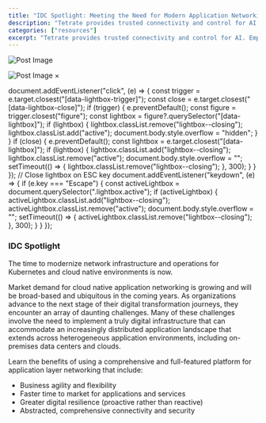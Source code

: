 ```yaml
---
title: "IDC Spotlight: Meeting the Need for Modern Application Networking"
description: "Tetrate provides trusted connectivity and control for AI. Empower developers while safeguarding the business. Built atop the proven Envoy proxy & Envoy AI Gateway."
categories: ["resources"]
excerpt: "Tetrate provides trusted connectivity and control for AI. Empower developers while safeguarding the business. Built atop the proven Envoy proxy & Envoy AI Gateway."
---
```


  

![Post Image](/.netlify/images?url=_astro%2FMeeting-the-Need-for-Modern-Application-Networking-Cover._2n07qSr.png&w=612&h=792&q=100)

![Post Image](/.netlify/images?url=_astro%2FMeeting-the-Need-for-Modern-Application-Networking-Cover._2n07qSr.png&w=612&h=792&q=100) ×

document.addEventListener("click", (e) => { const trigger = e.target.closest("\[data-lightbox-trigger\]"); const close = e.target.closest("\[data-lightbox-close\]"); if (trigger) { e.preventDefault(); const figure = trigger.closest("figure"); const lightbox = figure?.querySelector("\[data-lightbox\]"); if (lightbox) { lightbox.classList.remove("lightbox--closing"); lightbox.classList.add("active"); document.body.style.overflow = "hidden"; } } if (close) { e.preventDefault(); const lightbox = e.target.closest("\[data-lightbox\]"); if (lightbox) { lightbox.classList.add("lightbox--closing"); lightbox.classList.remove("active"); document.body.style.overflow = ""; setTimeout(() => { lightbox.classList.remove("lightbox--closing"); }, 300); } } }); // Close lightbox on ESC key document.addEventListener("keydown", (e) => { if (e.key === "Escape") { const activeLightbox = document.querySelector(".lightbox.active"); if (activeLightbox) { activeLightbox.classList.add("lightbox--closing"); activeLightbox.classList.remove("active"); document.body.style.overflow = ""; setTimeout(() => { activeLightbox.classList.remove("lightbox--closing"); }, 300); } } });

### [](#idc-spotlight)IDC Spotlight

The time to modernize network infrastructure and operations for Kubernetes and cloud native environments is now.

Market demand for cloud native application networking is growing and will be broad-based and ubiquitous in the coming years. As organizations advance to the next stage of their digital transformation journeys, they encounter an array of daunting challenges. Many of these challenges involve the need to implement a truly digital infrastructure that can accommodate an increasingly distributed application landscape that extends across heterogeneous application environments, including on-premises data centers and clouds.

Learn the benefits of using a comprehensive and full-featured platform for application layer networking that include:

*   Business agility and flexibility
*   Faster time to market for applications and services
*   Greater digital resilience (proactive rather than reactive)
*   Abstracted, comprehensive connectivity and security